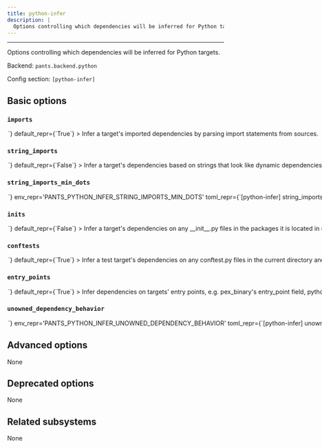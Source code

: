 ```yaml
---
title: python-infer
description: |
  Options controlling which dependencies will be inferred for Python targets.
---
```



---

Options controlling which dependencies will be inferred for Python targets.

Backend: <span className="color--primary">`pants.backend.python`</span>

Config section: <span className="color--primary">`[python-infer]`</span>

<span className={styles.options}>

## Basic options

### `imports`

<Option
  cli_repr={`--[no-]python-infer-imports`}
  env_repr='PANTS_PYTHON_INFER_IMPORTS'
  toml_repr={`[python-infer]
imports = <bool>`}
  default_repr={`True`}
>

Infer a target&#x27;s imported dependencies by parsing import statements from sources.

</Option>

### `string_imports`

<Option
  cli_repr={`--[no-]python-infer-string-imports`}
  env_repr='PANTS_PYTHON_INFER_STRING_IMPORTS'
  toml_repr={`[python-infer]
string_imports = <bool>`}
  default_repr={`False`}
>

Infer a target&#x27;s dependencies based on strings that look like dynamic dependencies, such as Django settings files expressing dependencies as strings. To ignore any false positives, put `!{bad_address}` in the `dependencies` field of your target.

</Option>

### `string_imports_min_dots`

<Option
  cli_repr={`--python-infer-string-imports-min-dots=<int>`}
  env_repr='PANTS_PYTHON_INFER_STRING_IMPORTS_MIN_DOTS'
  toml_repr={`[python-infer]
string_imports_min_dots = <int>`}
  default_repr={`2`}
>

If --string-imports is True, treat valid-looking strings with at least this many dots in them as potential dynamic dependencies. E.g., `'foo.bar.Baz'` will be treated as a potential dependency if this option is set to 2 but not if set to 3.

</Option>

### `inits`

<Option
  cli_repr={`--[no-]python-infer-inits`}
  env_repr='PANTS_PYTHON_INFER_INITS'
  toml_repr={`[python-infer]
inits = <bool>`}
  default_repr={`False`}
>

Infer a target&#x27;s dependencies on any `__init__.py` files in the packages it is located in (recursively upward in the directory structure).

Even if this is disabled, Pants will still include any ancestor `__init__.py` files, only they will not be &#x27;proper&#x27; dependencies, e.g. they will not show up in `./pants dependencies` and their own dependencies will not be used.

If you have empty `__init__.py` files, it&#x27;s safe to leave this option off; otherwise, you should enable this option.

</Option>

### `conftests`

<Option
  cli_repr={`--[no-]python-infer-conftests`}
  env_repr='PANTS_PYTHON_INFER_CONFTESTS'
  toml_repr={`[python-infer]
conftests = <bool>`}
  default_repr={`True`}
>

Infer a test target&#x27;s dependencies on any conftest.py files in the current directory and ancestor directories.

</Option>

### `entry_points`

<Option
  cli_repr={`--[no-]python-infer-entry-points`}
  env_repr='PANTS_PYTHON_INFER_ENTRY_POINTS'
  toml_repr={`[python-infer]
entry_points = <bool>`}
  default_repr={`True`}
>

Infer dependencies on targets&#x27; entry points, e.g. `pex_binary`&#x27;s `entry_point` field, `python_awslambda`&#x27;s `handler` field and `python_distribution`&#x27;s `entry_points` field.

</Option>

### `unowned_dependency_behavior`

<Option
  cli_repr={`--python-infer-unowned-dependency-behavior=<UnownedDependencyUsage>`}
  env_repr='PANTS_PYTHON_INFER_UNOWNED_DEPENDENCY_BEHAVIOR'
  toml_repr={`[python-infer]
unowned_dependency_behavior = <UnownedDependencyUsage>`}
  one_of='error, warning, ignore'
  default_repr={`ignore`}
>

How to handle inferred dependencies that don&#x27;t have any owner.

</Option>

## Advanced options

None

## Deprecated options

None

## Related subsystems

None

</span>
